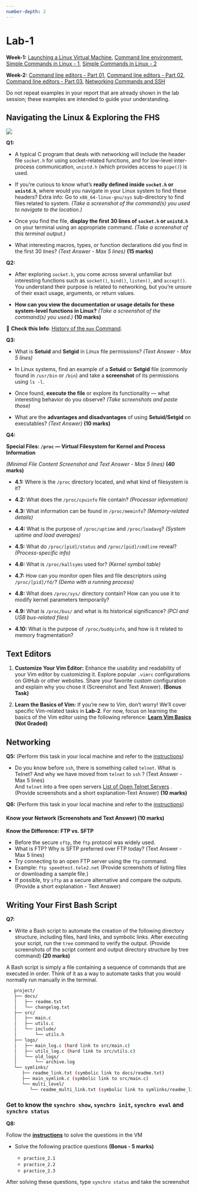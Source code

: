 ```yaml
---
number-depth: 2
---
```


# Lab-1

**Week-1:** <a href="https://youtu.be/PHrN7yp1AJw" target="_blank">Launching a Linux Virtual Machine</a>, 
<a href="https://youtu.be/qrAnlpcMyYc" target="_blank">Command line environment</a>, 
<a href="https://youtu.be/DIpBEmRDHnw" target="_blank">Simple Commands in Linux - 1</a>, 
<a href="https://youtu.be/lpe6AKk5GIk" target="_blank">Simple Commands in Linux - 2</a>


**Week-2:** <a href="https://youtu.be/NIIZ1cgrO7g" target="_blank">Command line editors - Part 01</a>, 
<a href="https://youtu.be/HLhza4vZTsI" target="_blank">Command line editors - Part 02</a>, 
<a href="https://youtu.be/w25zlMXshHw" target="_blank">Command line editors - Part 03</a>, 
<a href="https://youtu.be/SxDIXtxR33c" target="_blank">Networking Commands and SSH</a>


:::{.callout-note}
Do not repeat examples in your report that are already shown in the lab session; these examples are intended to guide your understanding.
:::

## Navigating the Linux & Exploring the FHS   

![](/images/linux-filesystem-hierarchy.png)

**Q1:**

- A typical C program that deals with networking will include the header file `socket.h` for using socket-related functions, and for low-level inter-process communication, `unistd.h` (which provides access to `pipe()`) is used.

- If you're curious to know what’s **really defined inside `socket.h` or `unistd.h`**, where would you navigate in your Linux system to find these headers? Extra info: Go to `x86_64-linux-gnu/sys` sub-directory to find files related to system. *(Take a screenshot of the command(s) you used to navigate to the location.)*

- Once you find the file, **display the first 30 lines of `socket.h` or `unistd.h`** on your terminal using an appropriate command. *(Take a screenshot of this terminal output.)*

- What interesting macros, types, or function declarations did you find in the first 30 lines? *(Text Answer - Max 5 lines)* **(15 marks)**

**Q2:**

- After exploring `socket.h`, you come across several unfamiliar but interesting functions such as `socket()`, `bind()`, `listen()`, and `accept()`. You understand their purpose is related to networking, but you're unsure of their exact usage, arguments, or return values.

- **How can you view the documentation or usage details for these system-level functions in Linux?** *(Take a screenshot of the command(s) you used.)*  **(10 marks)**

::: {.callout}
📖 **Check this Info**: [History of the `man` Command](/references/man.qmd).  
:::

**Q3:**

- What is **Setuid** and **Setgid** in Linux file permissions? *(Text Answer - Max 5 lines)*

- In Linux systems, find an example of a **Setuid** or **Setgid** file (commonly found in `/usr/bin` or `/bin`) and take a **screenshot** of its permissions using `ls -l`.

- Once found, **execute the file** or explore its functionality — what interesting behavior do you observe? *(Take screenshots and paste those)*

- What are the **advantages and disadvantages** of using **Setuid/Setgid** on executables? *(Text Answer)*  **(10 marks)**


**Q4:**

**Special Files: `/proc` — Virtual Filesystem for Kernel and Process Information**

*(Minimal File Content Screenshot and Text Answer - Max 5 lines)* **(40 marks)**

- **4.1:** Where is the `/proc` directory located, and what kind of filesystem is it?

- **4.2:** What does the `/proc/cpuinfo` file contain? *(Processor information)*

- **4.3:** What information can be found in `/proc/meminfo`? *(Memory-related details)*

- **4.4:** What is the purpose of `/proc/uptime` and `/proc/loadavg`? *(System uptime and load averages)*

- **4.5:** What do `/proc/[pid]/status` and `/proc/[pid]/cmdline` reveal? *(Process-specific info)*

- **4.6:** What is `/proc/kallsyms` used for? *(Kernel symbol table)*

- **4.7:** How can you monitor open files and file descriptors using `/proc/[pid]/fd/`? *(Demo with a running process)*

- **4.8:** What does `/proc/sys/` directory contain? How can you use it to modify kernel parameters temporarily?

- **4.9:** What is `/proc/bus/` and what is its historical significance? *(PCI and USB bus-related files)*

- **4.10:** What is the purpose of `/proc/buddyinfo`, and how is it related to memory fragmentation?


## Text Editors  

1. **Customize Your Vim Editor:** Enhance the usability and readability of your Vim editor by customizing it. Explore popular `.vimrc` configurations on GitHub or other websites. Share your favorite custom configuration and explain why you chose it (Screenshot and Text Answer). **(Bonus Task)**

2. **Learn the Basics of Vim:** If you’re new to Vim, don’t worry! We’ll cover specific Vim-related tasks in **Lab-2**. For now, focus on learning the basics of the Vim editor using the following reference:  [**Learn Vim Basics**](https://learnvim.irian.to/basics/starting_vim) **(Not Graded)**


## Networking

**Q5:** (Perform this task in your local machine and refer to the [instructions](/lab_instructions.qmd))

- Do you know before `ssh`, there is something called `telnet`. What is Telnet?  And why we have moved from `telnet` to `ssh` ? (Text Answer - Max 5 lines)  
And `telnet` into a free open servers [List of Open Telnet Servers](https://store.chipkin.com/articles/telnet-list-of-telnet-servers) . (Provide screenshots and a short explanation-Text Answer) **(10 marks)**

**Q6:** (Perform this task in your local machine and refer to the [instructions](/lab_instructions.qmd))

#### **Know your Network** (Screenshots and Text Answer) **(10 marks)**

**Know the Difference: FTP vs. SFTP**  

- Before the secure `sftp`, the `ftp` protocol was widely used.
- What is FTP? Why is SFTP preferred over FTP today? (Text Answer - Max 5 lines)  
- Try connecting to an open FTP server using the `ftp` command.
- Example: `ftp speedtest.tele2.net` (Provide screenshots of listing files or downloading a sample file.)  
- If possible, try `sftp` as a secure alternative and compare the outputs. (Provide a short explanation - Text Answer)  


## Writing Your First Bash Script

**Q7:**

- Write a Bash script to automate the creation of the following directory structure, including files, hard links, and symbolic links. After executing your script, run the `tree` command to verify the output. (Provide screenshots of the script content and output directory structure by tree command) **(20 marks)**

::: {.callout-note}
A Bash script is simply a file containing a sequence of commands that are executed in order. Think of it as a way to automate tasks that you would normally run manually in the terminal.
:::

```bash
   project/
   ├── docs/
   │   ├── readme.txt
   │   └── changelog.txt
   ├── src/
   │   ├── main.c
   │   ├── utils.c
   │   └── include/
   │       └── utils.h
   ├── logs/
   │   ├── main_log.c (hard link to src/main.c)
   │   ├── utils_log.c (hard link to src/utils.c)
   │   └── old_logs/
   │       └── archive.log
   └── symlinks/
      ├── readme_link.txt (symbolic link to docs/readme.txt)
      ├── main_symlink.c (symbolic link to src/main.c)
      └── multi_level/
         └── readme_multi_link.txt (symbolic link to symlinks/readme_link.txt)
```


### Get to know the `synchro show`, `synchro init`, `synchro eval` and `synchro status` 

**Q8:**

Follow the [**instructions**](/references/vm_nav.qmd) to solve the questions in the VM 

- Solve the following practice questions **(Bonus - 5 marks)**

   - `practice_2.1`
   - `practice_2.2`
   - `practice_2.3`

After solving these questions, type `synchro status` and take the screenshot
